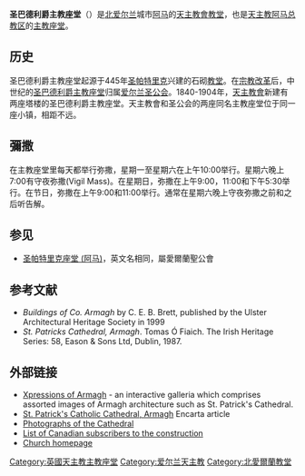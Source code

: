 {{Infobox church
| name                 = 圣巴德利爵主教座堂
| image                = StPatsRCCathedralArmagh.jpg
| imagesize            = 220
| country              = [[北爱尔兰|北爱尔兰]]
| pushpin map          = Northern Ireland
| pushpin label position = 
| pushpin map alt      = 
| pushpin mapsize      = 
| map caption          = 在北愛爾蘭的位置
| coordinates          = {{Coord|52|15|37|N|07|06|52|W|region:IE-C_type:landmark|display=inline,title}}
| denomination         = [[天主教會|天主教會]]
| website              = [http://armagharchdiocese.org/stpatrickscathedral armagharchdiocese.org]
| dedication           = [[圣巴德利爵|圣巴德利爵]]
| diocese              = [[天主教阿马总教区|天主教阿马总教区]]
| province             = 阿马教省
| archbishop           = 阿马总主教Eamon Martin
| bishop = 
| dean                 = Peter McAnenly
| architect = Thomas Duff – 1838<br/>J. J. McCarthy – 1853<br/>William Hague – 1899<br/>George Ashlin – 1904
| architecture_type    = [[主教座堂|主教座堂]]
| architecture_style   = 哥特复兴式
| years built          = 1840–1904
| consecrated date     = 1904
| length               = 63.3m
}}

'''圣巴德利爵主教座堂'''（{{lang-en|Saint Patrick's Cathedral}}）是[[北爱尔兰|北爱尔兰]]城市[[阿马|阿马]]的[[天主教會|天主教會]][[教堂|教堂]]，也是[[天主教阿马总教区|天主教阿马总教区]]的[[主教座堂|主教座堂]]。

==历史==
圣巴德利爵主教座堂起源于445年[[圣帕特里克|圣帕特里克]]兴建的石砌[[教堂|教堂]]。在[[宗教改革|宗教改革]]后，中世纪的[[圣帕特里克座堂_(阿马)|圣巴德利爵主教座堂]]归属[[爱尔兰圣公会|爱尔兰圣公会]]。1840-1904年，[[天主教會|天主教會]]新建有两座塔楼的圣巴德利爵主教座堂。天主教會和圣公会的两座同名主教座堂位于同一座小镇，相距不远。

==彌撒==
在主教座堂里每天都举行弥撒，星期一至星期六在上午10:00举行。星期六晚上7:00有守夜弥撒(Vigil Mass)。在星期日，弥撒在上午9:00，11:00和下午5:30举行。在节日，弥撒在上午9:00和11:00举行。通常在星期六晚上守夜弥撒之前和之后听告解。

==参见==
* [[圣帕特里克座堂_(阿马)|圣帕特里克座堂 (阿马)]]，英文名相同，屬愛爾蘭聖公會

== 参考文献==
*''Buildings of Co. Armagh'' by C. E. B. Brett, published by the Ulster Architectural Heritage Society in 1999
*''St. Patricks Cathedral, Armagh''. Tomas Ó Fiaich. The Irish Heritage Series: 58, Eason & Sons Ltd, Dublin, 1987.

==外部链接==
{{Commonscat|St Patrick's Cathedral, Armagh}}
*[https://web.archive.org/web/20070928162759/http://www.niox.co.uk/galleria/search.php?criteria=armagh Xpressions of Armagh] - an interactive galleria which comprises assorted images of Armagh architecture such as St. Patrick's Cathedral.
*[https://web.archive.org/web/20070218025740/http://uk.encarta.msn.com/media_121644694/St_Patrick%27s_Catholic_Cathedral_Armagh.html St. Patrick's Catholic Cathedral, Armagh] Encarta article
*[http://www.simonknott.co.uk/northarmaghcathrc.htm Photographs of the Cathedral] {{Wayback|url=http://www.simonknott.co.uk/northarmaghcathrc.htm |date=20181002224651 }}
*[http://homepage.tinet.ie/~jbhall/1857_armagh_cathedral.htm List of Canadian subscribers to the construction] {{Wayback|url=http://homepage.tinet.ie/~jbhall/1857_armagh_cathedral.htm |date=20180929203920 }}
*[http://armagharchdiocese.org/stpatrickscathedral Church homepage] {{Wayback|url=http://armagharchdiocese.org/stpatrickscathedral |date=20090404142207 }}

[[Category:英國天主教主教座堂|Category:英國天主教主教座堂]]
[[Category:爱尔兰天主教|Category:爱尔兰天主教]]
[[Category:北愛爾蘭教堂|Category:北愛爾蘭教堂]]